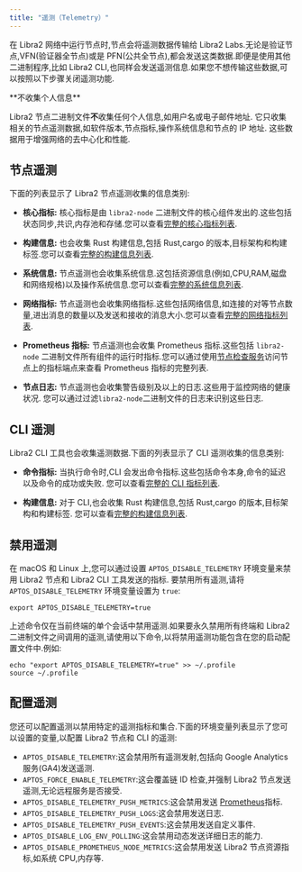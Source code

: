 ```yaml
---
title: "遥测（Telemetry）"
---
```



在 Libra2 网络中运行节点时,节点会将遥测数据传输给 Libra2 Labs.无论是验证节点,VFN(验证器全节点)或是 PFN(公共全节点),都会发送这类数据.即便是使用其他二进制程序,比如 Libra2 CLI,也同样会发送遥测信息.如果您不想传输这些数据,可以按照以下步骤关闭遥测功能.

<Aside type="note">
  **不收集个人信息**<br />

  Libra2 节点二进制文件**不**收集任何个人信息,如用户名或电子邮件地址.
  它只收集相关的节点遥测数据,如软件版本,节点指标,操作系统信息和节点的 IP 地址.
  这些数据用于增强网络的去中心化和性能.
</Aside>

## 节点遥测

下面的列表显示了 Libra2 节点遥测收集的信息类别:

- **核心指标:** 核心指标是由 `libra2-node` 二进制文件的核心组件发出的.这些包括状态同步,共识,内存池和存储.您可以查看[完整的核心指标列表](https://github.com/libra2org/libra2-core/blob/main/crates/libra2-telemetry/src/core_metrics.rs#L14-L29).

- **构建信息:** 也会收集 Rust 构建信息,包括 Rust,cargo 的版本,目标架构和构建标签.您可以查看[完整的构建信息列表](https://github.com/libra2org/libra2-core/blob/main/crates/libra2-build-info/src/lib.rs#L8-L20).

- **系统信息:** 节点遥测也会收集系统信息.这包括资源信息(例如,CPU,RAM,磁盘和网络规格)以及操作系统信息.您可以查看[完整的系统信息列表](https://github.com/libra2org/libra2-core/blob/main/crates/libra2-telemetry/src/system_information.rs#L14-L32).

- **网络指标:** 节点遥测也会收集网络指标.这些包括网络信息,如连接的对等节点数量,进出消息的数量以及发送和接收的消息大小.您可以查看[完整的网络指标列表](https://github.com/libra2org/libra2-core/blob/main/crates/libra2-telemetry/src/network_metrics.rs#L12-L17).

- **Prometheus 指标:** 节点遥测也会收集 Prometheus 指标.这些包括 `libra2-node` 二进制文件所有组件的运行时指标.您可以通过使用[节点检查服务](/zh/network/nodes/measure/node-inspection-service)访问节点上的指标端点来查看 Prometheus 指标的完整列表.

- **节点日志:** 节点遥测也会收集警告级别及以上的日志.这些用于监控网络的健康状况.
  您可以通过过滤`libra2-node`二进制文件的日志来识别这些日志.

## CLI 遥测

Libra2 CLI 工具也会收集遥测数据.下面的列表显示了 CLI 遥测收集的信息类别:

- **命令指标:** 当执行命令时,CLI 会发出命令指标.这些包括命令本身,命令的延迟以及命令的成功或失败.
  您可以查看[完整的 CLI 指标列表](https://github.com/libra2org/libra2-core/blob/main/crates/libra2-telemetry/src/cli_metrics.rs#L12-L15).

- **构建信息:** 对于 CLI,也会收集 Rust 构建信息,包括 Rust,cargo 的版本,目标架构和构建标签.
  您可以查看[完整的构建信息列表](https://github.com/libra2org/libra2-core/blob/main/crates/libra2-build-info/src/lib.rs#L8-L20).

## 禁用遥测

在 macOS 和 Linux 上,您可以通过设置 `APTOS_DISABLE_TELEMETRY` 环境变量来禁用 Libra2 节点和 Libra2 CLI 工具发送的指标.
要禁用所有遥测,请将 `APTOS_DISABLE_TELEMETRY` 环境变量设置为 `true`:

```shellscript filename="Terminal"
export APTOS_DISABLE_TELEMETRY=true
```

上述命令仅在当前终端的单个会话中禁用遥测.如果要永久禁用所有终端和 Libra2 二进制文件之间调用的遥测,请使用以下命令,以将禁用遥测功能包含在您的启动配置文件中.例如:

```shellscript filename="Terminal"
echo "export APTOS_DISABLE_TELEMETRY=true" >> ~/.profile
source ~/.profile
```

## 配置遥测

您还可以配置遥测以禁用特定的遥测指标和集合.下面的环境变量列表显示了您可以设置的变量,以配置 Libra2 节点和 CLI 的遥测:

- `APTOS_DISABLE_TELEMETRY`:这会禁用所有遥测发射,包括向 Google Analytics 服务(GA4)发送遥测.
- `APTOS_FORCE_ENABLE_TELEMETRY`:这会覆盖链 ID 检查,并强制 Libra2 节点发送遥测,无论远程服务是否接受.
- `APTOS_DISABLE_TELEMETRY_PUSH_METRICS`:这会禁用发送 [Prometheus](https://prometheus.io/)指标.
- `APTOS_DISABLE_TELEMETRY_PUSH_LOGS`:这会禁用发送日志.
- `APTOS_DISABLE_TELEMETRY_PUSH_EVENTS`:这会禁用发送自定义事件.
- `APTOS_DISABLE_LOG_ENV_POLLING`:这会禁用动态发送详细日志的能力.
- `APTOS_DISABLE_PROMETHEUS_NODE_METRICS`:这会禁用发送 Libra2 节点资源指标,如系统 CPU,内存等.
